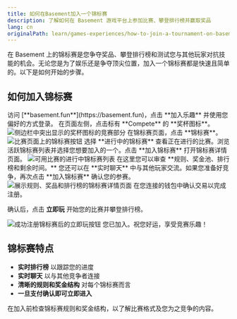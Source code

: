 ```yaml
---
title: 如何在Basement加入一个锦标赛
description: 了解如何在 Basement 游戏平台上参加比赛、攀登排行榜并赢取奖品
lang: cn
originalPath: learn/games-experiences/how-to-join-a-tournament-on-basement.mdx
---
```

在 Basement 上的锦标赛是您争夺奖品、攀登排行榜和测试您与其他玩家对抗技能的机会。无论您是为了娱乐还是争夺顶尖位置，加入一个锦标赛都是快速且简单的。以下是如何开始的步骤。

## 如何加入锦标赛

<Steps>
<Step title="登录 Basement">
  访问 [**basement.fun**](https://basement.fun)，点击 **加入乐趣** 并使用您偏好的方式登录。
</Step>

<Step title="导航至比赛">
  在页面左侧，点击标有 **Compete** 的 **奖杯图标**。
  
  <Frame>
    <img src="https://s3.amazonaws.com/helpscout.net/docs/assets/685306b72e0550277aa9250e/images/688223ea52dc522bb8db5829/file-FirT5svNH0.png" alt="侧边栏中突出显示的奖杯图标的竞赛部分" />
  </Frame>
</Step>

<Step title="访问锦标赛">
  在锦标赛页面，点击 **锦标赛**。
  
  <Frame>
    <img src="https://s3.amazonaws.com/helpscout.net/docs/assets/685306b72e0550277aa9250e/images/6882240cb259b20daf0d8461/file-gR5sPC1rvW.png" alt="比赛页面上的锦标赛按钮" />
  </Frame>
</Step>

<Step title="浏览进行中的锦标赛">
  选择 **进行中的锦标赛** 查看正在进行的比赛。浏览活跃锦标赛列表并选择您想要加入的一个。点击 **加入锦标赛** 打开锦标赛详情页面。
  
  <Frame>
    <img src="https://s3.amazonaws.com/helpscout.net/docs/assets/685306b72e0550277aa9250e/images/688225ac9273dd5e35c44fea/file-890zKklmL4.png" alt="可用比赛的进行中锦标赛列表" />
  </Frame>
</Step>

<Step title="审查并加入">
  在这里您可以审查 **规则、奖金池、排行榜和剩余时间。** 您还可以在 **实时聊天** 中与其他玩家交流。如果您准备好竞争，再次点击 **加入锦标赛** 确认您的参赛。
  
  <Frame>
    <img src="https://s3.amazonaws.com/helpscout.net/docs/assets/685306b72e0550277aa9250e/images/688225f985f75066545d4b18/file-aRjAHxlr1k.png" alt="展示规则、奖品和排行榜的锦标赛详情页面" />
  </Frame>
</Step>

<Step title="确认并开始游戏">
  在您连接的钱包中确认交易以完成注册。
  
  确认后，点击 **立即玩** 开始您的比赛并攀登排行榜。
  
  <Frame>
    <img src="https://s3.amazonaws.com/helpscout.net/docs/assets/685306b72e0550277aa9250e/images/688226519273dd5e35c44fed/file-U2CJMdz6sL.png" alt="成功注册锦标赛后的立即玩按钮" />
  </Frame>
  
  <Check>
    您已加入。祝您好运，享受竞赛乐趣！
  </Check>
</Step>
</Steps>

## 锦标赛特点

- **实时排行榜** 以跟踪您的进度
- **实时聊天** 以与其他竞争者连接  
- **清晰的规则和奖金结构** 对每个锦标赛而言
- **一旦支付确认即可立即进入**

<Tip>
在加入前检查锦标赛规则和奖金结构，以了解比赛格式及您为之竞争的内容。
</Tip>
